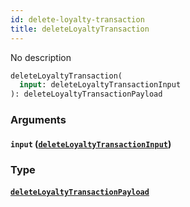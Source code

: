```yaml
---
id: delete-loyalty-transaction
title: deleteLoyaltyTransaction
---
```


No description

```graphql
deleteLoyaltyTransaction(
  input: deleteLoyaltyTransactionInput
): deleteLoyaltyTransactionPayload

```

### Arguments

#### `input` ([`deleteLoyaltyTransactionInput`](/v1/inputs/delete-loyalty-transaction-input))

### Type

#### [`deleteLoyaltyTransactionPayload`](/v1/objects/delete-loyalty-transaction-payload)

